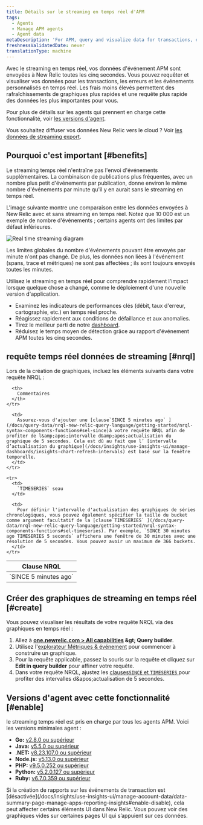 ```yaml
---
title: Détails sur le streaming en temps réel d'APM
tags:
  - Agents
  - Manage APM agents
  - Agent data
metaDescription: 'For APM, query and visualize data for transactions, errors, and custom events in  near real time.'
freshnessValidatedDate: never
translationType: machine
---
```


Avec le streaming en temps réel, vos données d'événement APM sont envoyées à New Relic toutes les cinq secondes. Vous pouvez requêter et visualiser vos données pour les transactions, les erreurs et les événements personnalisés en temps réel. Les frais moins élevés permettent des rafraîchissements de graphiques plus rapides et une requête plus rapide des données les plus importantes pour vous.

Pour plus de détails sur les agents qui prennent en charge cette fonctionnalité, voir [les versions d'agent](#enable).

Vous souhaitez diffuser vos données New Relic vers le cloud ? Voir [les données de streaming export](/docs/apis/nerdgraph/examples/nerdgraph-streaming-export).

## Pourquoi c'est important [#benefits]

Le streaming temps réel n'entraîne pas l'envoi d'événements supplémentaires. La combinaison de publications plus fréquentes, avec un nombre plus petit d'événements par publication, donne environ le même nombre d'événements par minute qu'il y en aurait sans le streaming en temps réel.

L'image suivante montre une comparaison entre les données envoyées à New Relic avec et sans streaming en temps réel. Notez que 10 000 est un exemple de nombre d'événements ; certains agents ont des limites par défaut inférieures.

<img title="Real time streaming diagram" alt="Real time streaming diagram" src="/images/apm_diagram_real-time-streaming.webp" />

Les limites globales du nombre d'événements pouvant être envoyés par minute n'ont pas changé. De plus, les données non liées à l'événement (spans, trace et métriques) ne sont pas affectées ; ils sont toujours envoyés toutes les minutes.

Utilisez le streaming en temps réel pour comprendre rapidement l'impact lorsque quelque chose a changé, comme le déploiement d'une nouvelle version d'application.

* Examinez les indicateurs de performances clés (débit, taux d'erreur, cartographie, etc.) en temps réel proche.
* Réagissez rapidement aux conditions de défaillance et aux anomalies.
* Tirez le meilleur parti de notre [dashboard](#create).
* Réduisez le temps moyen de détection grâce au rapport d'événement APM toutes les cinq secondes.

## requête temps réel données de streaming [#nrql]

Lors de la création de graphiques, incluez les éléments suivants dans votre requête NRQL :

<table>
  <thead>
    <tr>
      <th style={{ width: "250px" }}>
        Clause NRQL
      </th>

      <th>
        Commentaires
      </th>
    </tr>
  </thead>

  <tbody>
    <tr>
      <td>
        `SINCE 5 minutes ago`
      </td>

      <td>
        Assurez-vous d'ajouter une [clause`SINCE 5 minutes ago` ](/docs/query-data/nrql-new-relic-query-language/getting-started/nrql-syntax-components-functions#sel-since)à votre requête NRQL afin de profiter de l&amp;apos;intervalle d&amp;apos;actualisation du graphique de 5 secondes. Cela est dû au fait que l’ [intervalle d’actualisation du graphique](/docs/insights/use-insights-ui/manage-dashboards/insights-chart-refresh-intervals) est basé sur la fenêtre temporelle.
      </td>
    </tr>

    <tr>
      <td>
        `TIMESERIES` seau
      </td>

      <td>
        Pour définir l'intervalle d'actualisation des graphiques de séries chronologiques, vous pouvez également spécifier la taille du bucket comme argument facultatif de la [clause`TIMESERIES` ](/docs/query-data/nrql-new-relic-query-language/getting-started/nrql-syntax-components-functions#sel-timeseries). Par exemple, `SINCE 30 minutes ago TIMESERIES 5 seconds` affichera une fenêtre de 30 minutes avec une résolution de 5 secondes. Vous pouvez avoir un maximum de 366 buckets.
      </td>
    </tr>
  </tbody>
</table>

## Créer des graphiques de streaming en temps réel [#create]

Vous pouvez visualiser les résultats de votre requête NRQL via des graphiques en temps réel :

1. Allez à <DNT>**[one.newrelic.com &gt; All capabilities](https://one.newrelic.com/all-capabilities) &amp;gt; Query builder**</DNT>.
2. Utilisez l'[explorateur Métriques &amp; événement](/docs/query-your-data/explore-query-data/browse-data/introduction-data-explorer) pour commencer à construire un graphique.
3. Pour la requête applicable, passez la souris sur la requête et cliquez sur <DNT>**Edit in query builder**</DNT> pour affiner votre requête.
4. Dans votre requête NRQL, ajustez les [clauses`SINCE` et `TIMESERIES` ](#nrql)pour profiter des intervalles d&amp;apos;actualisation de 5 secondes.

## Versions d'agent avec cette fonctionnalité [#enable]

le streaming temps réel est pris en charge par tous les agents APM. Voici les versions minimales agent :

* <DNT>**Go:**</DNT> [v2.8.0 ou supérieur](/docs/release-notes/agent-release-notes/go-release-notes)
* <DNT>**Java:**</DNT> [v5.5.0 ou supérieur](/docs/release-notes/agent-release-notes/java-release-notes)
* <DNT>**.NET:**</DNT> [v8.23.107.0 ou supérieur](/docs/release-notes/agent-release-notes/net-release-notes)
* <DNT>**Node.js:**</DNT> [v5.13.0 ou supérieur](/docs/release-notes/agent-release-notes/nodejs-release-notes)
* <DNT>**PHP:**</DNT> [v9.5.0.252 ou supérieur](/docs/release-notes/agent-release-notes/php-release-notes)
* <DNT>**Python:**</DNT> [v5.2.0.127 ou supérieur](/docs/release-notes/agent-release-notes/python-release-notes)
* <DNT>**Ruby:**</DNT> [v6.7.0.359 ou supérieur](/docs/release-notes/agent-release-notes/ruby-release-notes)

<Callout variant="caution">
  Si la création de rapports sur les événements de transaction est [désactivée](/docs/insights/use-insights-ui/manage-account-data/data-summary-page-manage-apps-reporting-insights#enable-disable), cela peut affecter certains éléments UI dans New Relic. Vous pouvez voir des graphiques vides sur certaines pages UI qui s’appuient sur ces données.
</Callout>